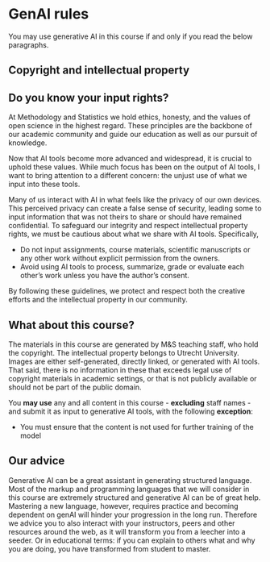 # GenAI rules {.unnumbered}
You may use generative AI in this course if and only if you read the below paragraphs.

## Copyright and intellectual property

::: callout-tip
# Do you know your input rights?
At Methodology and Statistics we hold ethics, honesty, and the values of open science in the highest regard. These principles are the backbone of our academic community and guide our education as well as our pursuit of knowledge.

Now that AI tools become more advanced and widespread, it is crucial to uphold these values. While much focus has been on the output of AI tools, I want to bring attention to a different concern: the unjust use of what we input into these tools.

Many of us interact with AI in what feels like the privacy of our own devices. This perceived privacy can create a false sense of security, leading some to input information that was not theirs to share or should have remained confidential. To safeguard our integrity and respect intellectual property rights, we must be cautious about what we share with AI tools. Specifically,

- Do not input assignments, course materials, scientific manuscripts or any other work without explicit permission from the owners.
- Avoid using AI tools to process, summarize, grade or evaluate each other's work unless you have the author’s consent.

By following these guidelines, we protect and respect both the creative efforts and the intellectual property in our community.
:::

## What about this course?
The materials in this course are generated by M&S teaching staff, who hold the copyright. The intellectual property belongs to Utrecht University. Images are either self-generated, directly linked, or generated with AI tools. That said, there is no information in these that exceeds legal use of copyright materials in academic settings, or that is not publicly available or should not be part of the public domain. 

::: {.callout-warning}
You **may use** any and all content in this course - **excluding** staff names - and submit it as input to generative AI tools, with the following **exception**:

- You must ensure that the content is not used for further training of the model
:::

## Our advice
Generative AI can be a great assistant in generating structured language. Most of the markup and programming languages that we will consider in this course are extremely structured and generative AI can be of great help. Mastering a new language, however, requires practice and becoming dependent on genAI will hinder your progression in the long run. Therefore we advice you to also interact with your instructors, peers and other resources around the web, as it will transform you from a leecher into a seeder. Or in educational terms: if you can explain to others what and why you are doing, you have transformed from student to master. 

